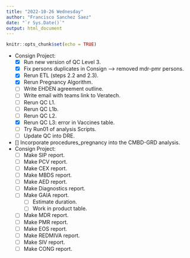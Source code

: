 ```yaml
---
title: "2022-10-26 Wednesday"
author: "Francisco Sanchez Saez"
date: "`r Sys.Date()`"
output: html_document
---
```


```r
knitr::opts_chunk$set(echo = TRUE)
```

- Consign Project:
  - [x] Run new version of QC Level 3.
  - [x] Fix persons duplicates in Consign --> removed mdr-pmr persons.
  - [x] Rerun ETL (steps 2.2 and 2.3).
  - [x] Rerun Pregnancy Algorithm.
  - [ ] Write EHDEN agreement outline.
  - [ ] Write email with teams link to Veratech.
  - [ ] Rerun QC L1.
  - [ ] Rerun QC L1b.
  - [ ] Rerun QC L2.
  - [x] Rerun QC L3: error in Vaccines table.
  - [ ] Try Run01 of analysis Scripts.
  - [ ] Update QC into DRE.
- [] Incorporate procedures_pregnancy into the CMBD-GRD analysis.
- Consign Project:
  - [ ] Make SIP report.
  - [ ] Make PCV report.
  - [ ] Make CEX report.
  - [ ] Make MBDS report.
  - [ ] Make AED report.
  - [ ] Make Diagnostics report.
  - [ ] Make GAIA report.
    - [ ] Estimate duration.
    - [ ] Work in product table.
  - [ ] Make MDR report.
  - [ ] Make PMR report.
  - [ ] Make EOS report.
  - [ ] Make REDMIVA report.
  - [ ] Make SIV report.
  - [ ] Make CONG report.

